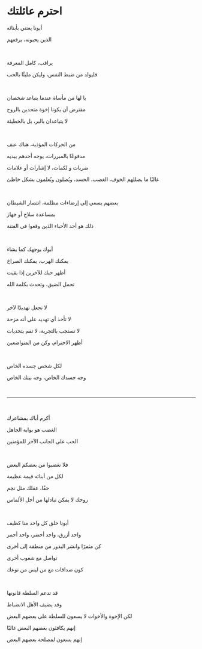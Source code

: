# احترم عائلتك

أبونا يعتني بأبنائه

الذين يحبونه، يرفعهم

<br />

يراقب، كامل المعرفة

فليولد من ضبط النفس، وليكن مليئًا بالحب

<br />

يا لها من مأساة عندما يتباعد شخصان

مفترض أن يكونا إخوة متحدين بالروح

لا يتباعدان بالبر، بل بالخطيئة

<p></p>

<br />

من الحركات المؤذية، هناك عنف

مدفوعًا بالمبررات، يوجه أحدهم بيديه

ضربات و لكمات، لا إشارات أو علامات

غالبًا ما يضللهم الخوف، الغضب، الحسد، ويُضلون ويُعلمون بشكل خاطئ

<br />

بعضهم يسعى إلى إرضاءات مظلمة، انتصار الشيطان

بمساعدة سلاح أو جهاز

ذلك هو أحد الأحباء الذين وقعوا في الفتنة

<p></p>

<br />

أبوك يوجهك كما يشاء

يمكنك الهرب، يمكنك الصراخ

أظهر حبك للآخرين إذا بقيت

تحمل الضيق، وتحدث بكلمة الله

<br />

لا تجعل تهديدًا لآخر

لا تأخذ أي تهديد على أنه مزحة

لا تستجب بالتجربة، لا تقم بتحديات

أظهر الاحترام، وكن من المتواضعين

<br />

لكل شخص جسده الخاص

وجه جسدك الخاص، وجه بيتك الخاص

<br />

---

<br />

أكرم أباك بمشاعرك

الغضب هو بوابة الجاهل

الحب على الجانب الآخر للمؤمنين

<p></p>

<br />

فلا تغضبوا من بعضكم البعض

لكل من أبنائه قيمة عظيمة

حقًا، عقلك مثل نجم

روحك لا يمكن تبادلها من أجل الألماس

<br />

أبونا خلق كل واحد منا كطيف

واحد أزرق، واحد أخضر، واحد أحمر

كن مثمرًا وانشر البذور من منطقة إلى أخرى

تواصل مع شعوب أخرى

كون صداقات مع من ليس من نوعك

<p></p>

<br />

قد تدعم السلطة قانونها

وقد يضيف الأهل الانضباط

لكن الإخوة والأخوات لا يسعون للسلطة على بعضهم البعض

إنهم يكافئون بعضهم البعض غالبًا

إنهم يسعون لمصلحة بعضهم البعض

<p></p>
